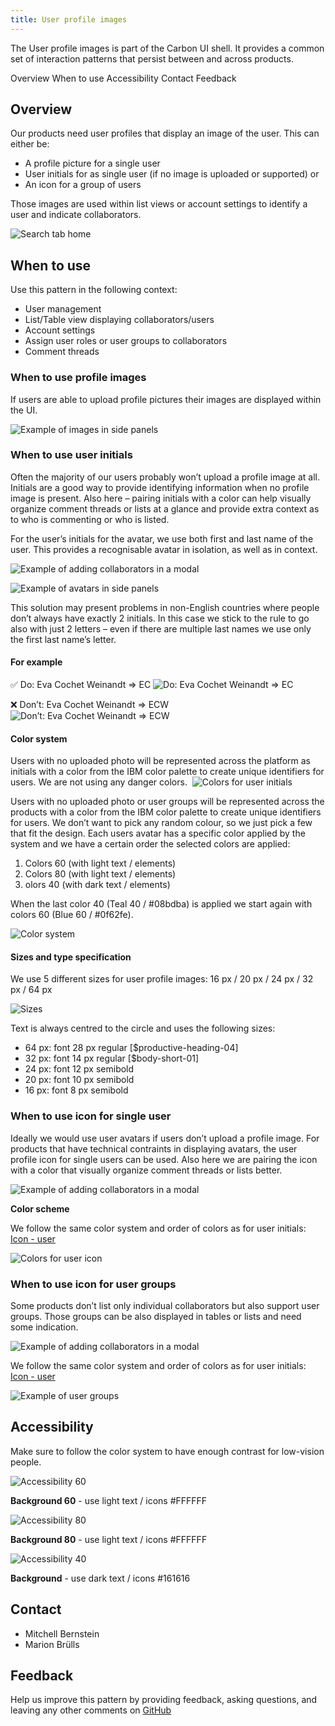 ```yaml
---
title: User profile images
---
```


<PageDescription>

The User profile images is part of the Carbon UI shell. It provides a common set of interaction patterns that persist between and across products.

</PageDescription>

<AnchorLinks>
<AnchorLink>Overview</AnchorLink>
<AnchorLink>When to use</AnchorLink>
<AnchorLink>Accessibility</AnchorLink>
<AnchorLink>Contact</AnchorLink>
<AnchorLink>Feedback</AnchorLink>
</AnchorLinks>

## Overview

Our products need user profiles that display an image of the user. This can either be:
- A profile picture for a single user
- User initials for as single user (if no image is uploaded or supported) or
- An icon for a group of users

Those images are used within list views or account settings to identify a user and indicate collaborators. 

![Search tab home](images/1.jpg)

## When to use

Use this pattern in the following context:
- User management
- List/Table view displaying collaborators/users
- Account settings
- Assign user roles or user groups to collaborators
- Comment threads

### When to use profile images 

If users are able to upload profile pictures their images are displayed within the UI. 

![Example of images in side panels](images/example-side-panels-images.png)

### When to use user initials

Often the majority of our users probably won’t upload a profile image at all. Initials are a good way to provide identifying information when no profile image is present. Also here – pairing initials with a color can help visually organize comment threads or lists at a glance and provide extra context as to who is commenting or who is listed.

For the user’s initials for the avatar, we use both first and last name of the user. This provides a recognisable avatar in isolation, as well as in context. 

![Example of adding collaborators in a modal](images/example-add-collaborator-modal.png)

![Example of avatars in side panels](images/example-side-panels-avatars.jpg)

This solution may present problems in non-English countries where people don’t always have exactly 2 initials. In this case we stick to the rule to go also with just 2 letters – even if there are multiple last names we use only the first last name’s letter.

#### For example

✅ Do: Eva Cochet Weinandt => EC
![Do: Eva Cochet Weinandt => EC](images/Do.png)

❌ Don’t: Eva Cochet Weinandt => ECW
![Don’t: Eva Cochet Weinandt => ECW](images/Dont.png)

#### Color system
Users with no uploaded photo will be represented across the platform as initials with a color from the IBM color palette to create unique identifiers for users. We are not using any danger colors. 
![Colors for user initials](images/colors-user-initials.png)

Users with no uploaded photo or user groups will be represented across the products with a color from the IBM color palette to create unique identifiers for users. We don’t want to pick any random colour, so we just pick a few that fit the design. Each users avatar has a specific color applied by the system and we have a certain order the selected colors are applied:

1. Colors 60 (with light text / elements)
2. Colors 80 (with light text / elements)
3. olors 40 (with dark text / elements)

When the last color 40 (Teal 40 / #08bdba) is applied we start again with colors 60 (Blue 60 / #0f62fe).

![Color system](images/colorsystem.png)

#### Sizes and type specification
We use 5 different sizes for user profile images:
16 px / 20 px / 24 px / 32 px / 64 px

![Sizes](images/Sizes.png)

Text is always centred to the circle and uses the following sizes: 
- 64 px: font 28 px regular [$productive-heading-04]
- 32 px: font 14 px regular [$body-short-01]
- 24 px: font 12 px semibold
- 20 px: font 10 px semibold
- 16 px: font 8 px semibold

### When to use icon for single user
Ideally we would use user avatars if users don’t upload a profile image. For products that have technical contraints in displaying avatars, the user profile icon for single users can be used. Also here we are pairing the icon with a color that visually organize comment threads or lists better.

![Example of adding collaborators in a modal](images/example-add-collaborator-modal.png)

**Color scheme**

We follow the same color system and order of colors as for user initials: [Icon - user](https://github.com/carbon-design-system/carbon/blob/25f35677b90e5b469044520130025a28cf3d3bf2/packages/icons/svg/32/user.svg)

![Colors for user icon](images/colors-single-users.png)

### When to use icon for user groups
Some products don’t list only individual collaborators but also support user groups. Those groups can be also displayed in tables or lists and need some indication.

![Example of adding collaborators in a modal](images/example-add-collaborator-modal.png)

We follow the same color system and order of colors as for user initials: [Icon - user](https://github.com/carbon-design-system/carbon/blob/25f35677b90e5b469044520130025a28cf3d3bf2/packages/icons/svg/32/user.svg)

![Example of user groups](images/colors-user-groups.png)

## Accessibility

Make sure to follow the color system to have enough contrast for low-vision people. 

![Accessibility 60](images/Accessibility-60.png)

**Background 60** - use light text / icons #FFFFFF

![Accessibility 80](images/Accessibility-80.png)

**Background 80** - use light text / icons #FFFFFF

![Accessibility 40](images/Accessibility-40.png)

**Background** - use dark text / icons #161616

## Contact

- Mitchell Bernstein
- Marion Brülls

## Feedback
Help us improve this pattern by providing feedback, asking questions, and leaving any other comments on [GitHub](https://github.ibm.com/CDAI-design/pal)